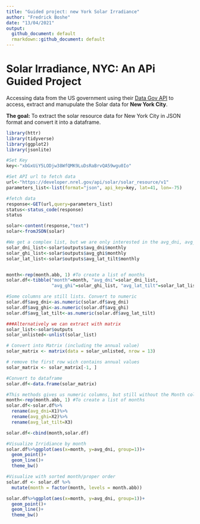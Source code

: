```yaml
---
title: "Guided project: new York Solar Irradiance"
author: "Fredrick Boshe"
date: "13/04/2021"
output:
  github_document: default
  rmarkdown::github_document: default
---
```


#  Solar Irradiance, NYC: An APi Guided Project

Accessing data from the US government using their [Data Gov API](https://developer.nrel.gov/docs/solar/solar-resource-v1/#request-url) to access, extract and manupulate the Solar data for **New York City**.

**The goal:** To extract the solar resource data for New York City in JSON format and convert it into a dataframe.


```r
library(httr)
library(tidyverse)
library(ggplot2)
library(jsonlite)

#Set Key
key<-"xbGxUiY5LODjw38WfQMK9LuDsRaBrvQA59wgu0Io"

```

```r
#Set API url to fetch data
url<-"https://developer.nrel.gov/api/solar/solar_resource/v1"
parameters_list<-list(format="json", api_key=key, lat=41, lon=-75)

#fetch data
response<-GET(url,query=parameters_list)
status<-status_code(response)
status

solar<-content(response,"text")
solar<-fromJSON(solar)

#We get a complex list, but we are only interested in the avg_dni, avg_ghi and avg_lat_tilt
solar_dni_list<-solar$outputs$avg_dni$monthly
solar_ghi_list<-solar$outputs$avg_ghi$monthly
solar_lat_list<-solar$outputs$avg_lat_tilt$monthly


month<-rep(month.abb, 1) #To create a list of months
solar.df<-tibble("month"=month, "avg_dni"=solar_dni_list, 
                 "avg_ghi"=solar_ghi_list, "avg_lat_tilt"=solar_lat_list)

#Some columns are still lists. Convert to numeric
solar.df$avg_dni<-as.numeric(solar.df$avg_dni)
solar.df$avg_ghi<-as.numeric(solar.df$avg_ghi)
solar.df$avg_lat_tilt<-as.numeric(solar.df$avg_lat_tilt)

###Alternatively we can extract with matrix
solar_list<-solar$outputs
solar_unlisted<-unlist(solar_list)

# Convert into Matrix (including the annual value)
solar_matrix <- matrix(data = solar_unlisted, nrow = 13)

# remove the first row wich contains annual values
solar_matrix <- solar_matrix[-1, ]

#Convert to dataframe
solar.df<-data.frame(solar_matrix)

#This methods gives us numeric columns, but still without the Month column
month<-rep(month.abb, 1) #To create a list of months
solar.df<-solar.df%>%
  rename(avg_dni=X1)%>%
  rename(avg_ghi=X2)%>%
  rename(avg_lat_tilt=X3)

solar.df<-cbind(month,solar.df)

#Visualize Irridiance by month
solar.df%>%ggplot(aes(x=month, y=avg_dni, group=1))+
  geom_point()+
  geom_line()+
  theme_bw()

#Visualize with sorted month/proper order
solar.df <- solar.df %>% 
  mutate(month = factor(month, levels = month.abb))

solar.df%>%ggplot(aes(x=month, y=avg_dni, group=1))+
  geom_point()+
  geom_line()+
  theme_bw()


```
